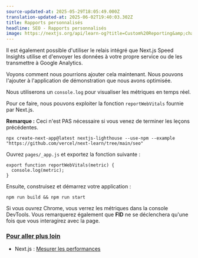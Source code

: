 ```yaml
---
source-updated-at: 2025-05-29T18:05:49.000Z
translation-updated-at: 2025-06-02T19:40:03.302Z
title: Rapports personnalisés
headline: SEO - Rapports personnalisés
image: https://nextjs.org/api/learn-og?title=Custom%20Reporting&amp;chapter=31
---
```


Il est également possible d'utiliser le relais intégré que Next.js Speed Insights utilise et d'envoyer les données à votre propre service ou de les transmettre à Google Analytics.

Voyons comment nous pourrions ajouter cela maintenant. Nous pouvons l'ajouter à l'application de démonstration que nous avons optimisée.

Nous utiliserons un `console.log` pour visualiser les métriques en temps réel.

Pour ce faire, nous pouvons exploiter la fonction `reportWebVitals` fournie par Next.js.

**Remarque :** Ceci n'est PAS nécessaire si vous venez de terminer les leçons précédentes.

```
npx create-next-app@latest nextjs-lighthouse --use-npm --example "https://github.com/vercel/next-learn/tree/main/seo"
```

Ouvrez `pages/_app.js` et exportez la fonction suivante :

```
export function reportWebVitals(metric) {
  console.log(metric);
}
```

Ensuite, construisez et démarrez votre application :

```
npm run build && npm run start
```

Si vous ouvrez Chrome, vous verrez les métriques dans la console DevTools. Vous remarquerez également que **FID** ne se déclenchera qu'une fois que vous interagirez avec la page.

### [Pour aller plus loin](#pour-aller-plus-loin)

*   Next.js : [Mesurer les performances](/docs/advanced-features/measuring-performance)